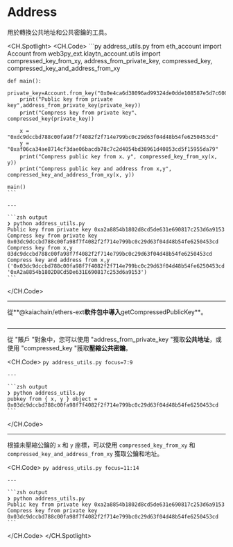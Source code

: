 # Address

用於轉換公共地址和公共密鑰的工具。

<CH.Spotlight>
  <CH.Code>
    ```py address_utils.py
    from eth_account import Account
    from web3py_ext.klaytn_account.utils import compressed_key_from_xy, address_from_private_key, compressed_key, \
        compressed_key_and_address_from_xy


    def main():
        private_key=Account.from_key("0x0e4ca6d38096ad99324de0dde108587e5d7c600165ae4cd6c2462c597458c2b8")
        print("Public key from private key",address_from_private_key(private_key))
        print("Compress key from private key"、compressed_key(private_key))

        x = "0xdc9dccbd788c00fa98f7f4082f2f714e799bc0c29d63f04d48b54fe6250453cd"
        y = "0xaf06ca34ae8714cf3dae06bacdb78c7c2d4054bd38961d40853cd5f15955da79"
        print("Compress public key from x、y", compressed_key_from_xy(x, y))
        print("Compress public key and address from x,y", compressed_key_and_address_from_xy(x, y))

    main()
    ```

    ---

    ```zsh output
    ❯ python address_utils.py
    Public key from private key 0xa2a8854b1802d8cd5de631e690817c253d6a9153
    Compress key from private key 0x03dc9dccbd788c00fa98f7f4082f2f714e799bc0c29d63f04d48b54fe6250453cd
    Compress key from x,y 03dc9dccbd788c00fa98f7f4082f2f714e799bc0c29d63f04d48b54fe6250453cd
    Compress key and address from x,y ('0x03dc9dccbd788c00fa98f7f4082f2f714e799bc0c29d63f04d48b54fe6250453cd', '0xA2a8854b1802D8Cd5De631E690817c253d6a9153')
    ```
  </CH.Code>

  ---

  從\*\*@kaiachain/ethers-ext**軟件包中導入**getCompressedPublicKey\*\*。

  ```py address_utils.py focus=1:3
  ```

  ---

  從 "賬戶 "對象中，您可以使用 "address_from_private_key "獲取**公共地址**，或使用 "compressed_key "獲取**壓縮公共密鑰**。

  <CH.Code>
    ```py address_utils.py focus=7:9
    ```

    ---

    ```zsh output
    ❯ python address_utils.py
    pubkey from { x, y } object = 0x03dc9dccbd788c00fa98f7f4082f2f714e799bc0c29d63f04d48b54fe6250453cd
    ```
  </CH.Code>

  ---

  根據未壓縮公鑰的 `x` 和 `y` 座標，可以使用 `compressed_key_from_xy` 和 `compressed_key_and_address_from_xy` 獲取公鑰和地址。

  <CH.Code>
    ```py address_utils.py focus=11:14
    ```

    ---

    ```zsh output
    ❯ python address_utils.py
    Public key from private key 0xa2a8854b1802d8cd5de631e690817c253d6a9153
    Compress key from private key 0x03dc9dccbd788c00fa98f7f4082f2f714e799bc0c29d63f04d48b54fe6250453cd
    ```
  </CH.Code>
</CH.Spotlight>
